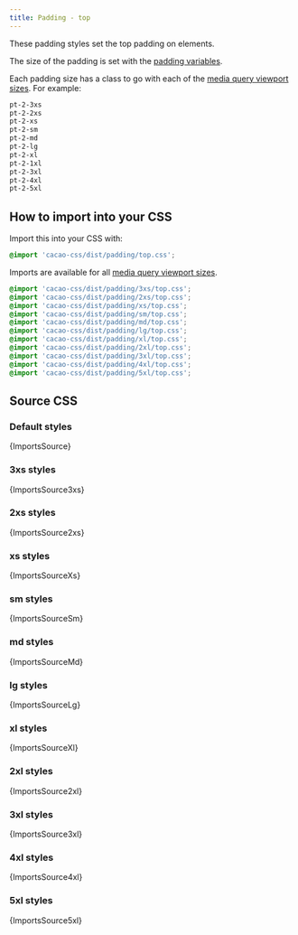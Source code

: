 ```yaml
---
title: Padding - top
---
```


These padding styles set the top padding on elements.

The size of the padding is set with the [padding variables](/styles/padding/variables).

Each padding size has a class to go with each of the [media query viewport sizes](/styles/media#viewport-media-queries). For example:

```css
pt-2-3xs
pt-2-2xs
pt-2-xs
pt-2-sm
pt-2-md
pt-2-lg
pt-2-xl
pt-2-1xl
pt-2-3xl
pt-2-4xl
pt-2-5xl
```


## How to import into your CSS

Import this into your CSS with:

```css
@import 'cacao-css/dist/padding/top.css';
```

Imports are available for all [media query viewport sizes](/styles/media#viewport-media-queries).

```css
@import 'cacao-css/dist/padding/3xs/top.css';
@import 'cacao-css/dist/padding/2xs/top.css';
@import 'cacao-css/dist/padding/xs/top.css';
@import 'cacao-css/dist/padding/sm/top.css';
@import 'cacao-css/dist/padding/md/top.css';
@import 'cacao-css/dist/padding/lg/top.css';
@import 'cacao-css/dist/padding/xl/top.css';
@import 'cacao-css/dist/padding/2xl/top.css';
@import 'cacao-css/dist/padding/3xl/top.css';
@import 'cacao-css/dist/padding/4xl/top.css';
@import 'cacao-css/dist/padding/5xl/top.css';
```

## Source CSS

<!-- markdownlint-disable -->

### Default styles

<CodeBlock language="css" title="padding/top.css">{ImportsSource}</CodeBlock>

### 3xs styles

<CodeBlock language="css" title="padding/3xs/top.css">{ImportsSource3xs}</CodeBlock>

### 2xs styles

<CodeBlock language="css" title="padding/2xs/top.css">{ImportsSource2xs}</CodeBlock>

### xs styles

<CodeBlock language="css" title="padding/xs/top.css">{ImportsSourceXs}</CodeBlock>

### sm styles

<CodeBlock language="css" title="padding/sm/top.css">{ImportsSourceSm}</CodeBlock>

### md styles

<CodeBlock language="css" title="padding/md/top.css">{ImportsSourceMd}</CodeBlock>

### lg styles

<CodeBlock language="css" title="padding/lg/top.css">{ImportsSourceLg}</CodeBlock>

### xl styles

<CodeBlock language="css" title="padding/xl/top.css">{ImportsSourceXl}</CodeBlock>

### 2xl styles

<CodeBlock language="css" title="padding/2xl/top.css">{ImportsSource2xl}</CodeBlock>

### 3xl styles

<CodeBlock language="css" title="padding/3xl/top.css">{ImportsSource3xl}</CodeBlock>

### 4xl styles

<CodeBlock language="css" title="padding/4xl/top.css">{ImportsSource4xl}</CodeBlock>

### 5xl styles

<CodeBlock language="css" title="padding/5xl/top.css">{ImportsSource5xl}</CodeBlock>
